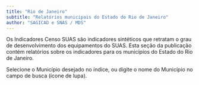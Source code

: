 ```yaml
---
title: "Rio de Janeiro"
subtitle: "Relatórios municipais do Estado do Rio de Janeiro"
author: "SAGICAD e SNAS / MDS"
---
```


Os Indicadores Censo SUAS são indicadores sintéticos que retratam o grau de desenvolvimento dos equipamentos do SUAS. Esta seção da publicação contém relatórios sobre os indicadores para os municípios do Estado do Rio de Janeiro.

Selecione o Município desejado no índice, ou digite o nome do Município no campo de busca (ícone de lupa).

